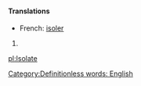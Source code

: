 ====Translations====
*French: [[isoler]]
#{{stub}} [[Category:Definitionless words: English]]

[[pl:Isolate]]